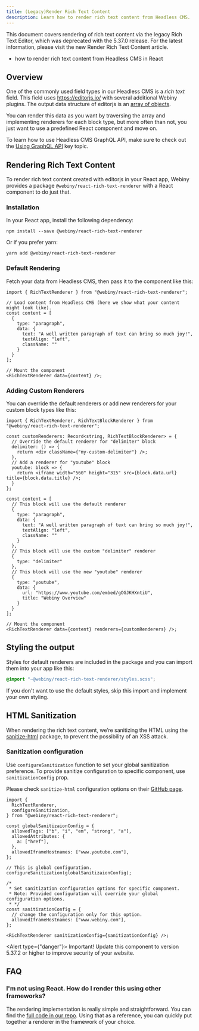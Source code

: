 ```yaml
---
title: (Legacy)Render Rich Text Content
description: Learn how to render rich text content from Headless CMS.
---
```



<Alert type="warning">
  This document covers rendering of rich text content via the legacy Rich Text Editor, which was deprecated with the <Link href={"../../release-notes/5.37.0/changelog"}>5.37.0 release</Link>. For the latest information, please visit the new <Link href={"./render-lexical-rich-text-content"}>Render Rich Text Content</Link> article.
</Alert>

<Alert type="success" title="What you'll learn">

  - how to render rich text content from Headless CMS in React

</Alert>

## Overview

One of the commonly used field types in our Headless CMS is a _rich text_ field. This field uses https://editorjs.io/ with several additional Webiny plugins. The output data structure of editorjs is an [array of objects](https://editorjs.io/saving-data#output-data-format).

You can render this data as you want by traversing the array and implementing renderers for each block type, but more often than not, you just want to use a predefined React component and move on.

<Alert type="info">

  To learn how to use Headless CMS GraphQL API, make sure to check out the [Using GraphQL API](../basics/using-graphql-api) key topic.

</Alert>

## Rendering Rich Text Content

To render rich text content created with editorjs in your React app, Webiny provides a package `@webiny/react-rich-text-renderer` with a React component to do just that.

### Installation

In your React app, install the following dependency:

```
npm install --save @webiny/react-rich-text-renderer
```

Or if you prefer yarn:

```
yarn add @webiny/react-rich-text-renderer
```

### Default Rendering

Fetch your data from Headless CMS, then pass it to the component like this:

```tsx myView.tsx
import { RichTextRenderer } from "@webiny/react-rich-text-renderer";

// Load content from Headless CMS (here we show what your content might look like).
const content = [
  {
    type: "paragraph",
    data: {
      text: "A well written paragraph of text can bring so much joy!",
      textAlign: "left",
      className: ""
    }
  }
];

// Mount the component
<RichTextRenderer data={content} />;
```

### Adding Custom Renderers

You can override the default renderers or add new renderers for your custom block types like this:

```tsx myView.tsx
import { RichTextRenderer, RichTextBlockRenderer } from "@webiny/react-rich-text-renderer";

const customRenderers: Record<string, RichTextBlockRenderer> = {
  // Override the default renderer for "delimiter" block
  delimiter: () => {
    return <div className={"my-custom-delimiter"} />;
  },
  // Add a renderer for "youtube" block
  youtube: block => {
    return <iframe width="560" height="315" src={block.data.url} title={block.data.title} />;
  }
};

const content = [
  // This block will use the default renderer
  {
    type: "paragraph",
    data: {
      text: "A well written paragraph of text can bring so much joy!",
      textAlign: "left",
      className: ""
    }
  },
  // This block will use the custom "delimiter" renderer
  {
    type: "delimiter"
  },
  // This block will use the new "youtube" renderer
  {
    type: "youtube",
    data: {
      url: "https://www.youtube.com/embed/gOGJKHXntiU",
      title: "Webiny Overview"
    }
  }
];

// Mount the component
<RichTextRenderer data={content} renderers={customRenderers} />;
```

## Styling the output

Styles for default renderers are included in the package and you can import them into your app like this:

```scss
@import "~@webiny/react-rich-text-renderer/styles.scss";
```

If you don't want to use the default styles, skip this import and implement your own styling.

## HTML Sanitization

When rendering the rich text content, we’re sanitizing the HTML using the [sanitize-html](https://www.npmjs.com/package/sanitize-html) package,
to prevent the possibility of an XSS attack.

### Sanitization configuration

Use `configureSanitization` function to set your global sanitization preference.
To provide sanitize configuration to specific component, use `sanitizationConfig` prop.

Please check `sanitize-html` configuration options on their [GitHub page](https://github.com/apostrophecms/sanitize-html).

```tsx App.tsx
import {
  RichTextRenderer,
  configureSanitization,
} from "@webiny/react-rich-text-renderer";

const globalSanitizaionConfig = {
  allowedTags: ["b", "i", "em", "strong", "a"],
  allowedAttributes: {
    a: ["href"],
  },
  allowedIframeHostnames: ["www.youtube.com"],
};

// This is global configuration.
configureSanitization(globalSanitizaionConfig);

/*
 * Set sanitization configuration options for specific component.
 * Note: Provided configuration will override your global configuration options.
 * */
const sanitizationConfig = {
  // change the configuration only for this option.
  allowedIframeHostnames: ["www.webiny.com"],
};

<RichTextRenderer sanitizationConfig={sanitizationConfig} />;
```
<Alert type={"danger"}>
  Important! Update this component to version 5.37.2 or higher to improve security of your website.
</Alert>

## FAQ

### I'm not using React. How do I render this using other frameworks?

The rendering implementation is really simple and straightforward. You can find the [full code in our repo](https://github.com/webiny/webiny-js/blob/next/packages/react-rich-text-renderer/src/index.tsx). Using that as a reference, you can quickly put together a renderer in the framework of your choice.
